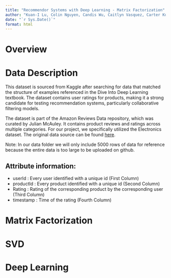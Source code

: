 ```yaml
---
title: "Recommendor Systems with Deep Learning - Matrix Factorization"
author: "Kuan-I Lu, Colin Nguyen, Candis Wu, Caitlyn Vasquez, Carter Kulm"
date: "`r Sys.Date()`"
format: html
---
```


# Overview

# Data Description

This dataset is sourced from Kaggle after searching for data that matched the structure of examples referenced in the Dive Into Deep Learning textbook. The dataset contains user ratings for products, making it a strong candidate for testing recommendation systems, particularly collaborative filtering models.

The dataset is part of the Amazon Reviews Data repository, which was curated by Julian McAuley. It contains product reviews and ratings across multiple categories. For our project, we specifically utilized the Electronics dataset. The original data source can be found [here](https://www.kaggle.com/datasets/saurav9786/amazon-product-reviews).

Note: In our data folder we will only include 5000 rows of data for reference because the entire data is too large to be uploaded on github. 

## Attribute information: \
-   userId : Every user identified with a unique id (First Column)\
-   productId : Every product identified with a unique id (Second Column)\
-   Rating : Rating of the corresponding product by the corresponding user (Third Column)\
-   timestamp : Time of the rating (Fourth Column)\

# Matrix Factorization



# SVD

# Deep Learning